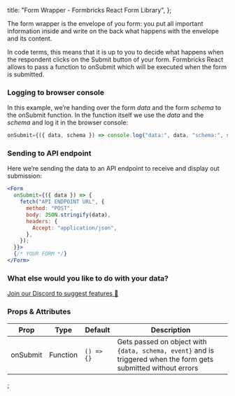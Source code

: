 
  title: "Form Wrapper - Formbricks React Form Library",
};

The form wrapper is the envelope of you form: you put all important information inside and write on the back what happens with the envelope and its content.

In code terms, this means that it is up to you to decide what happens when the respondent clicks on the Submit button of your form. Formbricks React allows to pass a function to onSubmit which will be executed when the form is submitted.

### Logging to browser console

In this example, we’re handing over the form _data_ and the form _schema_ to the onSubmit function. In the function itself we use the _data_ and the _schema_ and log it in the browser console:

```jsx
onSubmit={({ data, schema }) => console.log("data:", data, "schema:", schema)}
```

### Sending to API endpoint

Here we’re sending the data to an API endpoint to receive and display out submission:

```jsx
<Form
  onSubmit={({ data }) => {
    fetch("API ENDPOINT URL", {
      method: "POST",
      body: JSON.stringify(data),
      headers: {
        Accept: "application/json",
      },
    });
  }}>
  {/* YOUR FORM */}
</Form>
```

### What else would you like to do with your data?

[Join our Discord to suggest features 🤸](https://formbricks.com/discord)

### Props & Attributes

| Prop     | Type     | Default    | Description                                                                                                     |
| -------- | -------- | ---------- | --------------------------------------------------------------------------------------------------------------- |
| onSubmit | Function | `() => {}` | Gets passed on object with `{data, schema, event}` and is triggered when the form gets submitted without errors |


;
